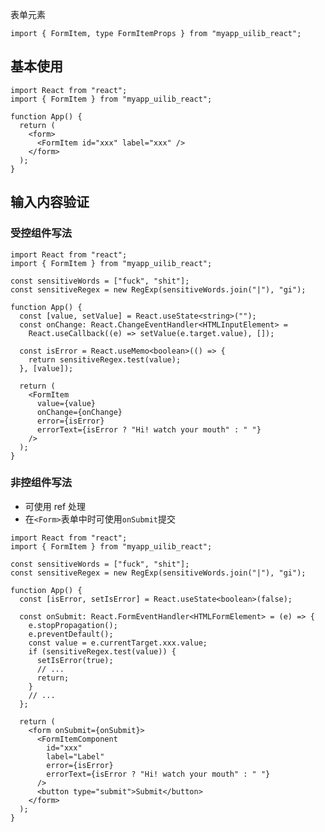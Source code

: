 
<Meta of={Stories} />

<Title>\<FormItem></Title>

<Subtitle>表单元素</Subtitle>

```tsx
import { FormItem, type FormItemProps } from "myapp_uilib_react";
```

<Controls />

## 基本使用

<div className="my-code-block">
  <Story of={Stories.BaseExample} />
</div>

```tsx
import React from "react";
import { FormItem } from "myapp_uilib_react";

function App() {
  return (
    <form>
      <FormItem id="xxx" label="xxx" />
    </form>
  );
}
```

## 输入内容验证

### 受控组件写法

<div className="my-code-block">
  <Story of={Stories.ErrorControlledExample} />
</div>

```tsx
import React from "react";
import { FormItem } from "myapp_uilib_react";

const sensitiveWords = ["fuck", "shit"];
const sensitiveRegex = new RegExp(sensitiveWords.join("|"), "gi");

function App() {
  const [value, setValue] = React.useState<string>("");
  const onChange: React.ChangeEventHandler<HTMLInputElement> =
    React.useCallback((e) => setValue(e.target.value), []);

  const isError = React.useMemo<boolean>(() => {
    return sensitiveRegex.test(value);
  }, [value]);

  return (
    <FormItem
      value={value}
      onChange={onChange}
      error={isError}
      errorText={isError ? "Hi! watch your mouth" : " "}
    />
  );
}
```

### 非控组件写法

- 可使用 ref 处理
- 在`<Form>`表单中时可使用`onSubmit`提交

<div className="my-code-block">
  <Story of={Stories.ErrorUncontrolledExample} />
</div>

```tsx
import React from "react";
import { FormItem } from "myapp_uilib_react";

const sensitiveWords = ["fuck", "shit"];
const sensitiveRegex = new RegExp(sensitiveWords.join("|"), "gi");

function App() {
  const [isError, setIsError] = React.useState<boolean>(false);

  const onSubmit: React.FormEventHandler<HTMLFormElement> = (e) => {
    e.stopPropagation();
    e.preventDefault();
    const value = e.currentTarget.xxx.value;
    if (sensitiveRegex.test(value)) {
      setIsError(true);
      // ...
      return;
    }
    // ...
  };

  return (
    <form onSubmit={onSubmit}>
      <FormItemComponent
        id="xxx"
        label="Label"
        error={isError}
        errorText={isError ? "Hi! watch your mouth" : " "}
      />
      <button type="submit">Submit</button>
    </form>
  );
}
```

<style>
  {`
    /* personal code block */
    .my-code-block {
      height: 100px;
      display: flex;
      justify-content: center;
      align-items: center;
    }
  `}
</style>
